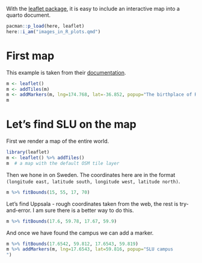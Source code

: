 With the [leaflet package](https://r-graph-gallery.com/package/leaflet.html), it is easy to include an interactive map into a quarto document.

```r
pacman::p_load(here, leaflet)
here::i_am("images_in_R_plots.qmd")
```

# First map

This example is taken from their [documentation](https://rstudio.github.io/leaflet/articles/leaflet.html).


```r
m <- leaflet()
m <- addTiles(m)
m <- addMarkers(m, lng=174.768, lat=-36.852, popup="The birthplace of R")
m
```


# Let's find SLU on the map

First we render a map of the entire world.

```r
library(leaflet)
m <- leaflet() %>% addTiles()
m  # a map with the default OSM tile layer
```

Then we hone in on Sweden. The coordinates here are in the format `(longitude east, latitude south, longitude west, latitude north)`. 

```r
m %>% fitBounds(15, 55, 17, 70)
```

Let's find Uppsala - rough coordinates taken from the web, the rest is try-and-error. I am sure there is a better way to do this. 

```r
m %>% fitBounds(17.6, 59.78, 17.67, 59.9)
```

And once we have found the campus we can add a marker. 

```r
m %>% fitBounds(17.6542, 59.812, 17.6543, 59.819)
m %>% addMarkers(m, lng=17.6543, lat=59.816, popup="SLU campus
")
```